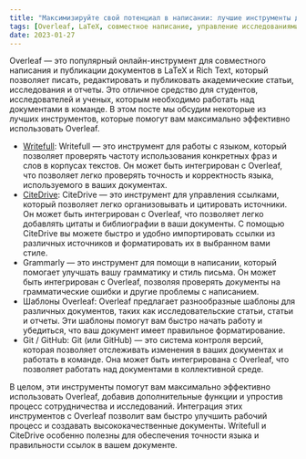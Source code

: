 ```yaml
---
title: "Максимизируйте свой потенциал в написании: лучшие инструменты для сотрудничества и исследования на Overleaf"
tags: [Overleaf, LaTeX, совместное написание, управление исследованиями, проверка грамматики, шаблоны, ShareLaTeX, Git, GitHub, Writefull, CiteDrive, управление ссылками, Language Tool, помощь в написании, форматирование документов, академическое письмо, исследовательские работы, научное письмо]
date: 2023-01-27
---
```


Overleaf — это популярный онлайн-инструмент для совместного написания и публикации документов в LaTeX и Rich Text, который позволяет писать, редактировать и публиковать академические статьи, исследования и отчеты. Это отличное средство для студентов, исследователей и ученых, которым необходимо работать над документами в команде. В этом посте мы обсудим некоторые из лучших инструментов, которые помогут вам максимально эффективно использовать Overleaf.


<CiteDrive />

* [Writefull](https://www.writefull.com/): Writefull — это инструмент для работы с языком, который позволяет проверять частоту использования конкретных фраз и слов в корпусах текстов. Он может быть интегрирован с Overleaf, что позволяет легко проверять точность и корректность языка, используемого в ваших документах.
* [CiteDrive](https://www.citedrive.com/): CiteDrive — это инструмент для управления ссылками, который позволяет легко организовывать и цитировать источники. Он может быть интегрирован с Overleaf, что позволяет легко добавлять цитаты и библиографии в ваши документы. С помощью CiteDrive вы можете быстро и удобно импортировать ссылки из различных источников и форматировать их в выбранном вами стиле.
* Grammarly — это инструмент для помощи в написании, который помогает улучшать вашу грамматику и стиль письма. Он может быть интегрирован с Overleaf, позволяя проверять документы на грамматические ошибки и другие проблемы с написанием.
* Шаблоны Overleaf: Overleaf предлагает разнообразные шаблоны для различных документов, таких как исследовательские статьи, статьи и отчеты. Эти шаблоны помогут вам быстро начать работу и убедиться, что ваш документ имеет правильное форматирование.
* Git / GitHub: Git (или GitHub) — это система контроля версий, которая позволяет отслеживать изменения в ваших документах и работать в команде. Она может быть интегрирована с Overleaf, что позволяет работать над документами в коллективной среде.

В целом, эти инструменты помогут вам максимально эффективно использовать Overleaf, добавив дополнительные функции и упростив процесс сотрудничества и исследований. Интеграция этих инструментов с Overleaf позволит вам быстро улучшить рабочий процесс и создавать высококачественные документы. Writefull и CiteDrive особенно полезны для обеспечения точности языка и правильности ссылок в вашем документе.
